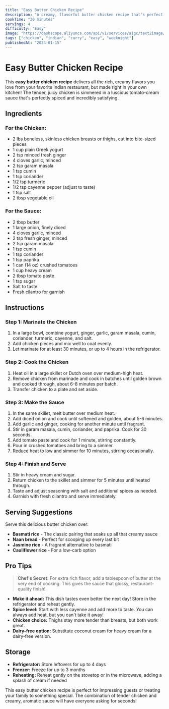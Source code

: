 ```yaml
---
title: "Easy Butter Chicken Recipe"
description: "A creamy, flavorful butter chicken recipe that's perfect for weeknight dinners. This restaurant-style dish comes together in just 30 minutes!"
cookTime: "30 minutes"
servings: 4
difficulty: "Easy"
image: "https://dashscope.aliyuncs.com/api/v1/services/aigc/text2image/image-synthesis"
tags: ["chicken", "indian", "curry", "easy", "weeknight"]
publishedAt: "2024-01-15"
---
```


# Easy Butter Chicken Recipe

This **easy butter chicken recipe** delivers all the rich, creamy flavors you love from your favorite Indian restaurant, but made right in your own kitchen! The tender, juicy chicken is simmered in a luscious tomato-cream sauce that's perfectly spiced and incredibly satisfying.

## Ingredients

### For the Chicken:
- 2 lbs boneless, skinless chicken breasts or thighs, cut into bite-sized pieces
- 1 cup plain Greek yogurt
- 2 tsp minced fresh ginger
- 4 cloves garlic, minced
- 2 tsp garam masala
- 1 tsp cumin
- 1 tsp coriander
- 1/2 tsp turmeric
- 1/2 tsp cayenne pepper (adjust to taste)
- 1 tsp salt
- 2 tbsp vegetable oil

### For the Sauce:
- 2 tbsp butter
- 1 large onion, finely diced
- 4 cloves garlic, minced
- 2 tsp fresh ginger, minced
- 2 tsp garam masala
- 1 tsp cumin
- 1 tsp coriander
- 1 tsp paprika
- 1 can (14 oz) crushed tomatoes
- 1 cup heavy cream
- 2 tbsp tomato paste
- 1 tsp sugar
- Salt to taste
- Fresh cilantro for garnish

## Instructions

### Step 1: Marinate the Chicken
1. In a large bowl, combine yogurt, ginger, garlic, garam masala, cumin, coriander, turmeric, cayenne, and salt.
2. Add chicken pieces and mix well to coat evenly.
3. Let marinate for at least 30 minutes, or up to 4 hours in the refrigerator.

### Step 2: Cook the Chicken
1. Heat oil in a large skillet or Dutch oven over medium-high heat.
2. Remove chicken from marinade and cook in batches until golden brown and cooked through, about 6-8 minutes per batch.
3. Transfer chicken to a plate and set aside.

### Step 3: Make the Sauce
1. In the same skillet, melt butter over medium heat.
2. Add diced onion and cook until softened and golden, about 5-6 minutes.
3. Add garlic and ginger, cooking for another minute until fragrant.
4. Stir in garam masala, cumin, coriander, and paprika. Cook for 30 seconds.
5. Add tomato paste and cook for 1 minute, stirring constantly.
6. Pour in crushed tomatoes and bring to a simmer.
7. Reduce heat to low and simmer for 10 minutes, stirring occasionally.

### Step 4: Finish and Serve
1. Stir in heavy cream and sugar.
2. Return chicken to the skillet and simmer for 5 minutes until heated through.
3. Taste and adjust seasoning with salt and additional spices as needed.
4. Garnish with fresh cilantro and serve immediately.

## Serving Suggestions

Serve this delicious butter chicken over:
- **Basmati rice** - The classic pairing that soaks up all that creamy sauce
- **Naan bread** - Perfect for scooping up every last bit
- **Jasmine rice** - A fragrant alternative to basmati
- **Cauliflower rice** - For a low-carb option

## Pro Tips

> **Chef's Secret:** For extra rich flavor, add a tablespoon of butter at the very end of cooking. This gives the sauce that glossy, restaurant-quality finish!

- **Make it ahead:** This dish tastes even better the next day! Store in the refrigerator and reheat gently.
- **Spice level:** Start with less cayenne and add more to taste. You can always add heat, but you can't take it away!
- **Chicken choice:** Thighs stay more tender than breasts, but both work great.
- **Dairy-free option:** Substitute coconut cream for heavy cream for a dairy-free version.

## Storage

- **Refrigerator:** Store leftovers for up to 4 days
- **Freezer:** Freeze for up to 3 months
- **Reheating:** Reheat gently on the stovetop or in the microwave, adding a splash of cream if needed

This easy butter chicken recipe is perfect for impressing guests or treating your family to something special. The combination of tender chicken and creamy, aromatic sauce will have everyone asking for seconds! 